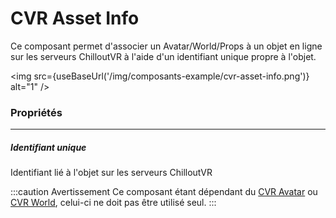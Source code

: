 
# CVR Asset Info

Ce composant permet d'associer un Avatar/World/Props à un objet en ligne sur les serveurs ChilloutVR à l'aide d'un identifiant unique propre à l'objet.

<img src={useBaseUrl('/img/composants-example/cvr-asset-info.png')} alt="1" />

### Propriétés
<hr />

##### Identifiant unique

Identifiant lié à l'objet sur les serveurs ChilloutVR

:::caution Avertissement
Ce composant étant dépendant du [CVR Avatar](../cck_composants/cvr-avatar) ou [CVR World](../cck_composants/cvr-world), celui-ci ne doit pas être utilisé seul.
:::